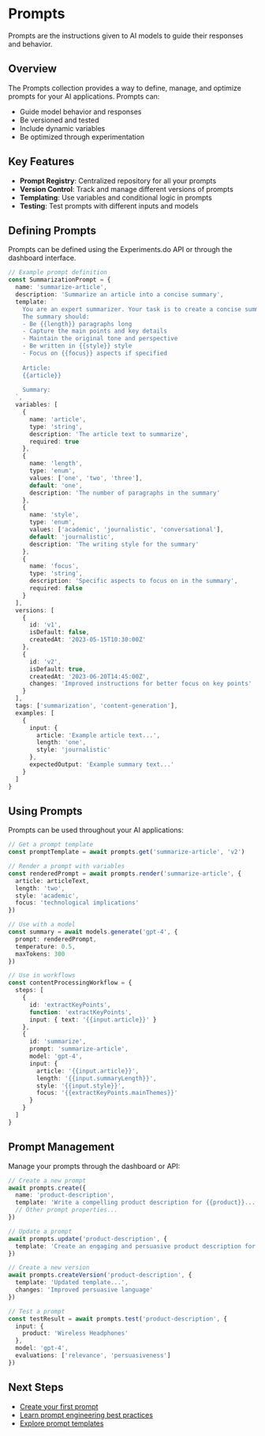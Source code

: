 # Prompts

Prompts are the instructions given to AI models to guide their responses and behavior.

## Overview

The Prompts collection provides a way to define, manage, and optimize prompts for your AI applications. Prompts can:

- Guide model behavior and responses
- Be versioned and tested
- Include dynamic variables
- Be optimized through experimentation

## Key Features

- **Prompt Registry**: Centralized repository for all your prompts
- **Version Control**: Track and manage different versions of prompts
- **Templating**: Use variables and conditional logic in prompts
- **Testing**: Test prompts with different inputs and models

## Defining Prompts

Prompts can be defined using the Experiments.do API or through the dashboard interface.

```typescript
// Example prompt definition
const SummarizationPrompt = {
  name: 'summarize-article',
  description: 'Summarize an article into a concise summary',
  template: `
    You are an expert summarizer. Your task is to create a concise summary of the following article.
    The summary should:
    - Be {{length}} paragraphs long
    - Capture the main points and key details
    - Maintain the original tone and perspective
    - Be written in {{style}} style
    - Focus on {{focus}} aspects if specified
    
    Article:
    {{article}}
    
    Summary:
  `,
  variables: [
    {
      name: 'article',
      type: 'string',
      description: 'The article text to summarize',
      required: true
    },
    {
      name: 'length',
      type: 'enum',
      values: ['one', 'two', 'three'],
      default: 'one',
      description: 'The number of paragraphs in the summary'
    },
    {
      name: 'style',
      type: 'enum',
      values: ['academic', 'journalistic', 'conversational'],
      default: 'journalistic',
      description: 'The writing style for the summary'
    },
    {
      name: 'focus',
      type: 'string',
      description: 'Specific aspects to focus on in the summary',
      required: false
    }
  ],
  versions: [
    {
      id: 'v1',
      isDefault: false,
      createdAt: '2023-05-15T10:30:00Z'
    },
    {
      id: 'v2',
      isDefault: true,
      createdAt: '2023-06-20T14:45:00Z',
      changes: 'Improved instructions for better focus on key points'
    }
  ],
  tags: ['summarization', 'content-generation'],
  examples: [
    {
      input: {
        article: 'Example article text...',
        length: 'one',
        style: 'journalistic'
      },
      expectedOutput: 'Example summary text...'
    }
  ]
}
```

## Using Prompts

Prompts can be used throughout your AI applications:

```typescript
// Get a prompt template
const promptTemplate = await prompts.get('summarize-article', 'v2')

// Render a prompt with variables
const renderedPrompt = await prompts.render('summarize-article', {
  article: articleText,
  length: 'two',
  style: 'academic',
  focus: 'technological implications'
})

// Use with a model
const summary = await models.generate('gpt-4', {
  prompt: renderedPrompt,
  temperature: 0.5,
  maxTokens: 300
})

// Use in workflows
const contentProcessingWorkflow = {
  steps: [
    {
      id: 'extractKeyPoints',
      function: 'extractKeyPoints',
      input: { text: '{{input.article}}' }
    },
    {
      id: 'summarize',
      prompt: 'summarize-article',
      model: 'gpt-4',
      input: { 
        article: '{{input.article}}',
        length: '{{input.summaryLength}}',
        style: '{{input.style}}',
        focus: '{{extractKeyPoints.mainThemes}}'
      }
    }
  ]
}
```

## Prompt Management

Manage your prompts through the dashboard or API:

```typescript
// Create a new prompt
await prompts.create({
  name: 'product-description',
  template: 'Write a compelling product description for {{product}}...',
  // Other prompt properties...
})

// Update a prompt
await prompts.update('product-description', {
  template: 'Create an engaging and persuasive product description for {{product}}...'
})

// Create a new version
await prompts.createVersion('product-description', {
  template: 'Updated template...',
  changes: 'Improved persuasive language'
})

// Test a prompt
const testResult = await prompts.test('product-description', {
  input: {
    product: 'Wireless Headphones'
  },
  model: 'gpt-4',
  evaluations: ['relevance', 'persuasiveness']
})
```

## Next Steps

- [Create your first prompt](/experiments/prompts/create)
- [Learn prompt engineering best practices](/experiments/prompts/best-practices)
- [Explore prompt templates](/experiments/prompts/templates)